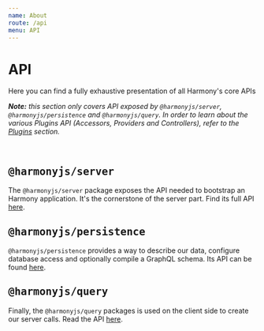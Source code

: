```yaml
---
name: About
route: /api
menu: API
---
```


# API

Here you can find a fully exhaustive presentation of all Harmony's core APIs

_**Note:** this section only covers API exposed by `@harmonyjs/server`, `@harmonyjs/persistence` and `@harmonyjs/query`._
_In order to learn about the various Plugins API (Accessors, Providers and Controllers), refer to the [Plugins](/plugins) section._

<br />

<h2>
 <samp>@harmonyjs/server</samp>
</h2>

The `@harmonyjs/server` package exposes the API needed to bootstrap an Harmony application. It's the cornerstone of the
server part. Find its full API [here](/api/server).


<h2>
 <samp>@harmonyjs/persistence</samp>
</h2>

`@harmonyjs/persistence` provides a way to describe our data, configure database access and optionally compile a
GraphQL schema. Its API can be found [here](/api/persistence).


<h2>
 <samp>@harmonyjs/query</samp>
</h2>

Finally, the `@harmonyjs/query` packages is used on the client side to create our server calls. Read the API [here](/api/query).
